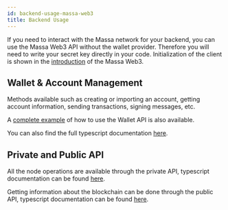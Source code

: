 ```yaml
---
id: backend-usage-massa-web3
title: Backend Usage
---
```


If you need to interact with the Massa network for your backend, you can use the Massa Web3 API without the wallet provider. Therefore
you will need to write your secret key directly in your code. Initialization of the client is shown in the [introduction](/docs/build/massa-web3#without-wallet-provider)
of the Massa Web3.

## Wallet & Account Management

Methods available such as creating or importing an account, getting account information, sending transactions, signing
messages, etc.

A [complete example](https://github.com/massalabs/massa-web3/blob/main/examples/wallet/index.ts) of how to use the Wallet
API is also available.

You can also find the full typescript documentation [here](https://web3.docs.massa.net/classes/WalletClient.html).

## Private and Public API

All the node operations are available through the private API, typescript documentation can be found [here](https://web3.docs.massa.net/classes/PrivateApiClient.html).

Getting information about the blockchain can be done through the public API, typescript documentation can be found
[here](https://web3.docs.massa.net/classes/PublicApiClient.html).
